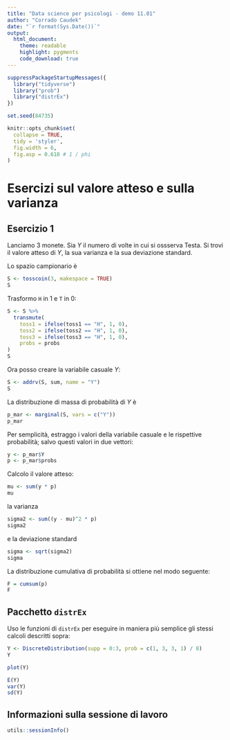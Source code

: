 ```yaml
---
title: "Data science per psicologi - demo 11.01"
author: "Corrado Caudek"
date: "`r format(Sys.Date())`"
output:
  html_document:
    theme: readable
    highlight: pygments
    code_download: true
---
```


```r
suppressPackageStartupMessages({
  library("tidyverse")
  library("prob")
  library("distrEx")
})

set.seed(84735)

knitr::opts_chunk$set(
  collapse = TRUE,
  tidy = 'styler',
  fig.width = 6,
  fig.asp = 0.618 # 1 / phi
)
```

# Esercizi sul valore atteso e sulla varianza

## Esercizio 1

Lanciamo 3 monete.  Sia $Y$ il numero di volte in cui si ossserva Testa.  Si trovi il valore atteso di $Y$, la sua varianza e la sua deviazione standard.


Lo spazio campionario è

```r
S <- tosscoin(3, makespace = TRUE)
S
```

Trasformo `H` in 1 e `T` in 0:

```r
S <- S %>% 
  transmute(
    toss1 = ifelse(toss1 == "H", 1, 0),
    toss2 = ifelse(toss2 == "H", 1, 0),
    toss3 = ifelse(toss3 == "H", 1, 0),
    probs = probs
)
S
```

Ora posso creare la variabile casuale $Y$:

```r
S <- addrv(S, sum, name = "Y")
S
```

La distribuzione di massa di probabilità di $Y$ è

```r
p_mar <- marginal(S, vars = c("Y"))
p_mar
```

Per semplicità, estraggo i valori della variabile casuale e le rispettive probabilità; salvo questi valori in due vettori:

```r
y <- p_mar$Y
p <- p_mar$probs
```

Calcolo il valore atteso:

```r
mu <- sum(y * p)
mu
```

la varianza

```r
sigma2 <- sum((y - mu)^2 * p)
sigma2
```

e la deviazione standard

```r
sigma <- sqrt(sigma2)
sigma
```

La distribuzione cumulativa di probabilità si ottiene nel modo seguente:

```r
F = cumsum(p) 
F
```

## Pacchetto `distrEx`

Uso le funzioni di `distrEx` per eseguire in maniera più semplice gli stessi calcoli descritti sopra:

```r
Y <- DiscreteDistribution(supp = 0:3, prob = c(1, 3, 3, 1) / 8)
Y
```

```r
plot(Y)
```

```r
E(Y)
var(Y)
sd(Y)
```


## Informazioni sulla sessione di lavoro

```r
utils::sessionInfo()
```



